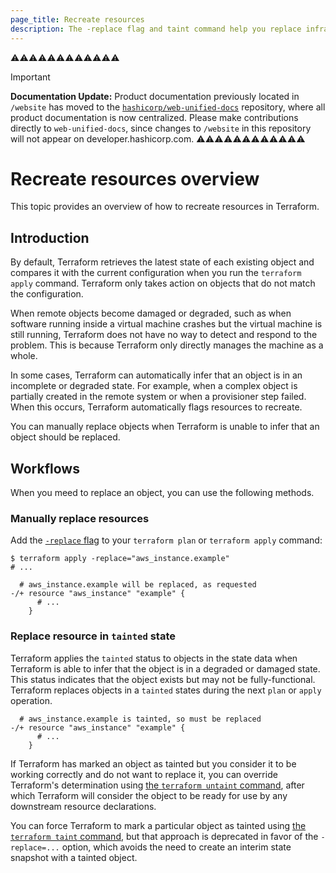```yaml
---
page_title: Recreate resources
description: The -replace flag and taint command help you replace infrastructure objects. Learn how the -replace flag and taint command can help you recreate resources.
---
```


⚠️⚠️⚠️⚠️⚠️⚠️⚠️⚠️⚠️⚠️⚠️⚠️
> [!IMPORTANT]  
> **Documentation Update:** Product documentation previously located in `/website` has moved to the [`hashicorp/web-unified-docs`](https://github.com/hashicorp/web-unified-docs) repository, where all product documentation is now centralized. Please make contributions directly to `web-unified-docs`, since changes to `/website` in this repository will not appear on developer.hashicorp.com.
⚠️⚠️⚠️⚠️⚠️⚠️⚠️⚠️⚠️⚠️⚠️⚠️


# Recreate resources overview

This topic provides an overview of how to recreate resources in Terraform. 

## Introduction

By default, Terraform retrieves the latest state of each existing object and compares it with the current configuration when you run the `terraform apply` command. Terraform only takes action on objects that do not match the configuration. 

When remote objects become damaged or degraded, such as when software
running inside a virtual machine crashes but the virtual machine is
still running, Terraform does not have no way to detect and respond
to the problem. This is because Terraform only directly manages the machine as a whole.

In some cases, Terraform can automatically infer that an object is in an
incomplete or degraded state. For example, when a complex object is partially created in the remote system or
when a provisioner step failed. When this occurs, Terraform automatically flags resources to recreate.

You can manually replace objects when Terraform is unable to infer that an object should be replaced.

## Workflows

When you meed to replace an object, you can use the following methods.

### Manually replace resources

Add the [`-replace` flag](/terraform/cli/commands/plan#replace-address)
to your `terraform plan` or `terraform apply` command:

```shellsession
$ terraform apply -replace="aws_instance.example"
# ...

  # aws_instance.example will be replaced, as requested
-/+ resource "aws_instance" "example" {
      # ...
    }
```

### Replace resource in `tainted` state

Terraform applies the `tainted` status to objects in the state data when Terraform is able to infer that the object is in a degraded or damaged state. This status indicates that the object exists but may not be fully-functional. Terraform replaces objects in a `tainted` states during the next `plan` or `apply` operation.

```
  # aws_instance.example is tainted, so must be replaced
-/+ resource "aws_instance" "example" {
      # ...
    }
```

If Terraform has marked an object as tainted but you consider it to be working
correctly and do not want to replace it, you can override Terraform's
determination using [the `terraform untaint` command](/terraform/cli/commands/untaint),
after which Terraform will consider the object to be ready for use by any
downstream resource declarations.

You can force Terraform to mark a particular object as tainted using
[the `terraform taint` command](/terraform/cli/commands/taint), but that approach is
deprecated in favor of the `-replace=...` option, which avoids the need to
create an interim state snapshot with a tainted object.
